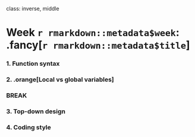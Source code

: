 
class: inverse, middle

# Week `r rmarkdown::metadata$week`: .fancy[`r rmarkdown::metadata$title`]

### 1. Function syntax
### 2. .orange[Local vs global variables]

### BREAK

### 3. Top-down design
### 4. Coding style

